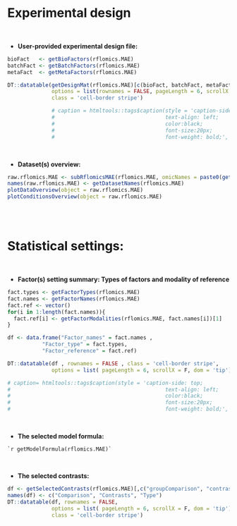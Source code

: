 # Experimental design

<br>

* **User-provided experimental design file:**

```r

bioFact   <- getBioFactors(rflomics.MAE)
batchFact <- getBatchFactors(rflomics.MAE)
metaFact  <- getMetaFactors(rflomics.MAE)

DT::datatable(getDesignMat(rflomics.MAE)[c(bioFact, batchFact, metaFact)], 
              options = list(rownames = FALSE, pageLength = 6, scrollX = T, dom = 'tip'),
              class = 'cell-border stripe')

              # caption = htmltools::tags$caption(style = 'caption-side: top;
              #                                   text-align: left;
              #                                   color:black;
              #                                   font-size:20px;
              #                                   font-weight: bold;', "User-provided experimental plan"),
```

<br>

* **Dataset(s) overview:**

```r

raw.rflomics.MAE <- subRflomicsMAE(rflomics.MAE, omicNames = paste0(getDatasetNames(rflomics.MAE), ".raw"))
names(raw.rflomics.MAE) <- getDatasetNames(rflomics.MAE)
plotDataOverview(object = raw.rflomics.MAE)
plotConditionsOverview(object = raw.rflomics.MAE)

```



<!-- ```{r condition.over.view, fig.show = "hold", out.width = "60%", fig.align='left'} -->

<!-- plotConditionsOverview(object = raw.rflomics.MAE) -->

<!-- ``` -->

<br>
<br>

# Statistical settings:

<br>

* **Factor(s) setting summary: Types of factors and modality of reference**

```r

fact.types <- getFactorTypes(rflomics.MAE)
fact.names <- getFactorNames(rflomics.MAE)
fact.ref <- vector()
for(i in 1:length(fact.names)){
  fact.ref[i] <- getFactorModalities(rflomics.MAE, fact.names[i])[1]
}

df <- data.frame("Factor_names" = fact.names ,
           "Factor_type" = fact.types,
           "Factor_reference" = fact.ref)

DT::datatable(df , rownames = FALSE , class = 'cell-border stripe',
              options = list( pageLength = 6, scrollX = F, dom = 'tip'))

# caption= htmltools::tags$caption(style = 'caption-side: top;
#                                                 text-align: left;
#                                                 color:black;
#                                                 font-size:20px;
#                                                 font-weight: bold;', "Factor settings")
```

<br>

* **The selected model formula:**

```
`r getModelFormula(rflomics.MAE)`
````

<br>

* **The selected contrasts:**

```r

df <- getSelectedContrasts(rflomics.MAE)[,c("groupComparison", "contrastName", "type")]
names(df) <- c("Comparison", "Contrasts", "Type")
DT::datatable(df, rownames = FALSE,
              options = list( pageLength = 6, scrollX = F, dom = 'tip'),
              class = 'cell-border stripe')
```


